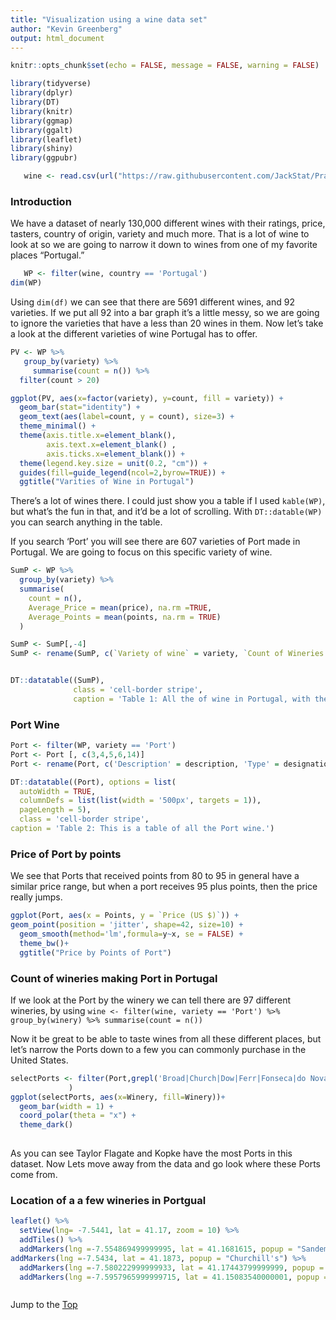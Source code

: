 ```yaml
---
title: "Visualization using a wine data set"
author: "Kevin Greenberg"
output: html_document
---
```



```r
knitr::opts_chunk$set(echo = FALSE, message = FALSE, warning = FALSE)
```


```r
library(tidyverse)
library(dplyr)
library(DT)
library(knitr)
library(ggmap)
library(ggalt)
library(leaflet)
library(shiny)
library(ggpubr)

```

```r
   wine <- read.csv(url("https://raw.githubusercontent.com/JackStat/PracticalDataScience/master/data/winemag-data-130k-v2.csv"))

```

### Introduction {#anchorP1}

We have a dataset of nearly 130,000 different wines with their ratings, price, tasters, country of origin, variety and much more. That is a lot of wine to look at so we are going to narrow it down to wines from one of my favorite places "Portugal."


```r
   WP <- filter(wine, country == 'Portugal')
dim(WP)
```

Using `dim(df)` we can see that there are 5691 different wines, and 92 varieties. If we put all 92 into a bar graph it's a little messy, so we are going to ignore the varieties that have a less than 20 wines in them. Now let's take a look at the different varieties of wine Portugal has to offer.



```r

PV <- WP %>%
   group_by(variety) %>%
     summarise(count = n()) %>%
  filter(count > 20)

ggplot(PV, aes(x=factor(variety), y=count, fill = variety)) + 
  geom_bar(stat="identity") + 
  geom_text(aes(label=count, y = count), size=3) +
  theme_minimal() +
  theme(axis.title.x=element_blank(),
        axis.text.x=element_blank() ,
        axis.ticks.x=element_blank()) +
  theme(legend.key.size = unit(0.2, "cm")) +
  guides(fill=guide_legend(ncol=2,byrow=TRUE)) +
  ggtitle("Varities of Wine in Portugal")
```
There's a lot of wines there. I could just show you a table if I used `kable(WP)`, but what's the fun in that, and it'd be a lot of scrolling. With `DT::datable(WP)` you can search anything in the table.

If you search 'Port' you will see there are 607 varieties of Port made in Portugal. We are going to focus on this specific variety of wine.


```r
SumP <- WP %>%
  group_by(variety) %>%
  summarise(
    count = n(),
    Average_Price = mean(price), na.rm =TRUE,
    Average_Points = mean(points, na.rm = TRUE)
  )

SumP <- SumP[,-4]
SumP <- rename(SumP, c(`Variety of wine` = variety, `Count of Wineries that produce the variety` = count, `Average Price (US $)` = Average_Price, `Average Points` = Average_Points))


DT::datatable((SumP), 
              class = 'cell-border stripe', 
              caption = 'Table 1: All the of wine in Portugal, with the average price and points by variety.')


```

### Port Wine 

```r
Port <- filter(WP, variety == 'Port') 
Port <- Port [, c(3,4,5,6,14)]
Port <- rename(Port, c('Description' = description, 'Type' = designation, 'Points' = points, 'Price (US $)' = price, 'Winery' = winery))

DT::datatable((Port), options = list(
  autoWidth = TRUE,
  columnDefs = list(list(width = '500px', targets = 1)),
  pageLength = 5),
  class = 'cell-border stripe',
caption = 'Table 2: This is a table of all the Port wine.')

```

### Price of Port by points

We see that Ports that received points from 80 to 95 in general have a similar price range, but when a port receives 95 plus points, then the price really jumps. 


```r
ggplot(Port, aes(x = Points, y = `Price (US $)`)) +
geom_point(position = 'jitter', shape=42, size=10) +
  geom_smooth(method='lm',formula=y~x, se = FALSE) +
  theme_bw()+
  ggtitle("Price by Points of Port")
```

### Count of wineries making Port in Portugal

If we look at the Port by the winery we can tell there are 97 different wineries, by using `wine <- filter(wine, variety == 'Port') %>% group_by(winery) %>% summarise(count = n())`


Now it be great to be able to taste wines from all these different places, but let's narrow the Ports down to a few you can commonly purchase in the United States.



```r
selectPorts <- filter(Port,grepl('Broad|Church|Dow|Ferr|Fonseca|do Noval|Warre|Taylor|Kopke|Sand', Winery)
             )
ggplot(selectPorts, aes(x=Winery, fill=Winery))+
  geom_bar(width = 1) +
  coord_polar(theta = "x") +
  theme_dark() 
 

```
As you can see Taylor Flagate and Kopke have the most Ports in this dataset.
Now Lets move away from the data and go look where these Ports come from.


### Location of a a few wineries in Portgual

```r
leaflet() %>%
  setView(lng= -7.5441, lat = 41.17, zoom = 10) %>%
  addTiles() %>%
  addMarkers(lng =-7.554869499999995, lat = 41.1681615, popup = "Sandeman") %>%
addMarkers(lng =-7.5434, lat = 41.1873, popup = "Churchill's") %>%
  addMarkers(lng =-7.580222999999933, lat = 41.17443799999999, popup = "Taylor Fladgate") %>%      
  addMarkers(lng =-7.5957965999999715, lat = 41.15083540000001, popup = "Broadbent") 



```
Jump to the [Top](#anchorP1)




